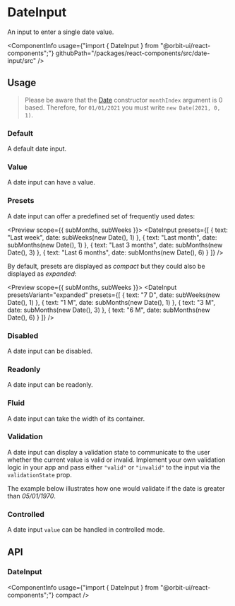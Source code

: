 
<Meta
    title="Components/DateInput"
    id="date-input"
/>

# DateInput

<Tagline>An input to enter a single date value.</Tagline>

<ComponentInfo
    usage={"import { DateInput } from \"@orbit-ui/react-components\";"}
    githubPath="/packages/react-components/src/date-input/src"
/>

## Usage

> Please be aware that the [Date](https://developer.mozilla.org/en-US/docs/Web/JavaScript/Reference/Global_Objects/Date/Date) constructor `monthIndex` argument is 0 based. Therefore, for `01/01/2021` you must write `new Date(2021, 0, 1)`.

### Default

A default date input.

<Preview>
    <Story name="default">
        <DateInput />
    </Story>
</Preview>

### Value

A date input can have a value.

<Preview>
    <Story name="value">
        <DateInput defaultValue={new Date(1970, 0, 5)} />
    </Story>
</Preview>

### Presets

A date input can offer a predefined set of frequently used dates:

<Preview scope={{ subMonths, subWeeks }}>
    <Story name="presets">
        <DateInput
            presets={[
                { text: "Last week", date: subWeeks(new Date(), 1) },
                { text: "Last month", date: subMonths(new Date(), 1) },
                { text: "Last 3 months", date: subMonths(new Date(), 3) },
                { text: "Last 6 months", date: subMonths(new Date(), 6) }
            ]}
        />
    </Story>
</Preview>

By default, presets are displayed as *compact* but they could also be displayed as *expanded*:

<Preview scope={{ subMonths, subWeeks }}>
    <Story name="expanded presets">
        <DateInput
            presetsVariant="expanded"
            presets={[
                { text: "7 D", date: subWeeks(new Date(), 1) },
                { text: "1 M", date: subMonths(new Date(), 1) },
                { text: "3 M", date: subMonths(new Date(), 3) },
                { text: "6 M", date: subMonths(new Date(), 6) }
            ]}
        />
    </Story>
</Preview>

### Disabled

A date input can be disabled.

<Preview>
    <Story name="disabled">
        <DateInput disabled />
    </Story>
</Preview>

### Readonly

A date input can be readonly.

<Preview>
    <Story name="readonly">
        <DateInput readOnly />
    </Story>
</Preview>

### Fluid

A date input can take the width of its container.

<Preview>
    <Story name="fluid">
        <DateInput fluid />
    </Story>
</Preview>

### Validation

A date input can display a validation state to communicate to the user whether the current value is valid or invalid. Implement your own validation logic in your app and pass either `"valid"` or `"invalid"` to the input via the `validationState` prop.

The example below illustrates how one would validate if the date is greater than *05/01/1970*.

<Preview filePath="/date-input/docs/DateValidation" />

### Controlled

A date input `value` can be handled in controlled mode.

<Preview filePath="/date-input/docs/ControlledDateInput" />

## API

### DateInput

<ComponentInfo
    usage={"import { DateInput } from \"@orbit-ui/react-components\";"}
    compact
/>

<ArgsTable of={InnerDateInput} sort="alpha" />

